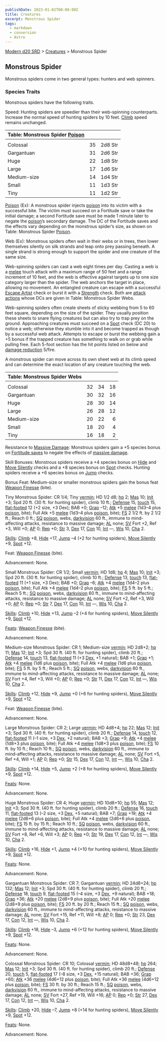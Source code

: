 ```yaml
---
publishDate: 2023-01-02T00:00:00Z
title: Creatures
excerpt: Monstrous Spider
tags:
  - markdown
  - conversion
  - Astro
---
```


[Modern d20 SRD](/#modernD20) > [Creatures](modern-d20-srd-creatures-index) > Monstrous Spider

## Monstrous Spider

Monstrous spiders come in two general types: hunters and web spinners.

### Species Traits

Monstrous spiders have the following traits.

Speed: Hunting spiders are speedier than their web-spinning counterparts. Increase the normal speed of hunting spiders by 10 feet. [Climb](modern-d20-srd-skills-climb) speed remains unchanged.

| Table: Monstrous Spider [Poison](modern-d20-srd-special-abilities-poison) |     |         |
| :------------------------------------------------------------------------ | :-: | ------: |
|                                                                           |     |         |
| Colossal                                                                  | 35  | 2d8 Str |
| Gargantuan                                                                | 31  | 2d6 Str |
| Huge                                                                      | 22  | 1d8 Str |
| Large                                                                     | 17  | 1d6 Str |
| Medium-size                                                               | 14  | 1d4 Str |
| Small                                                                     | 11  | 1d3 Str |
| Tiny                                                                      | 11  | 1d2 Str |

[Poison](modern-d20-srd-special-abilities-poison) (Ex): A monstrous spider injects [poison](modern-d20-srd-special-abilities-poison) into its victim with a successful bite. The victim must succeed on a Fortitude save or take the initial damage; a second Fortitude save must be made 1 minute later to negate the [poison](modern-d20-srd-special-abilities-poison)’s secondary damage. The DC of the Fortitude saves and the effects vary depending on the monstrous spider’s size, as shown on Table: Monstrous Spider [Poison](modern-d20-srd-special-abilities-poison).

Web (Ex): Monstrous spiders often wait in their webs or in trees, then lower themselves silently on silk strands and leap onto prey passing beneath. A single strand is strong enough to support the spider and one creature of the same size.

Web-spinning spiders can cast a web eight times per day. Casting a web is a [melee](modern-d20-srd-combat-attack-roll) touch attack with a maximum range of 50 feet and a range increment of 10 feet, and the web is effective against targets up to one size category larger than the spider. The web anchors the target in place, allowing no movement. An entangled creature can escape with a successful [Escape Artist](modern-d20-srd-skills-escape-artist) check or burst it with a [Strength](modern-d20-srd-basics-ability-scores) check. Both are [attack actions](modern-d20-srd-combat-attack-actions) whose DCs are given in Table: Monstrous Spider Webs.

Web-spinning spiders often create sheets of sticky webbing from 5 to 60 feet square, depending on the size of the spider. They usually position these sheets to snare flying creatures but can also try to trap prey on the ground. Approaching creatures must succeed on a [Spot](modern-d20-srd-skills-spot) check (DC 20) to notice a web; otherwise they stumble into it and become trapped as though by a successful web attack. Attempts to escape or burst the webbing gain a +5 bonus if the trapped creature has something to walk on or grab while pulling free. Each 5-foot section has the hit points listed on below and [damage reduction](modern-d20-srd-special-abilities-damage-reduction) 5/fire.

A monstrous spider can move across its own sheet web at its climb speed and can determine the exact location of any creature touching the web.

| Table: Monstrous Spider Webs |     |     |     |
| :--------------------------- | :-: | :-: | --: |
|                              |     |     |     |
| Colossal                     | 32  | 34  |  18 |
| Gargantuan                   | 30  | 32  |  16 |
| Huge                         | 28  | 30  |  14 |
| Large                        | 26  | 28  |  12 |
| Medium-size                  | 20  | 22  |   6 |
| Small                        | 18  | 20  |   4 |
| Tiny                         | 16  | 18  |   2 |

Resistance to [Massive Damage](modern-d20-srd-combat-death-dying-healing): Monstrous spiders gain a +5 species bonus on [Fortitude saves](modern-d20-srd-basics-saving-throws) to negate the effects of [massive damage](modern-d20-srd-combat-death-dying-healing).

Skill Bonuses: Monstrous spiders receive a +4 species bonus on [Hide](modern-d20-srd-skills-hide) and [Move Silently](modern-d20-srd-skills-move-silently) checks and a +8 species bonus on [Spot](modern-d20-srd-skills-spot) checks. Hunting spiders receive a +6 species bonus on [Jump](modern-d20-srd-skills-jump) checks.

Bonus Feat: Medium-size or smaller monstrous spiders gain the bonus feat [Weapon Finesse](modern-d20-srd-feats-weapon-finesse) (bite).

Tiny Monstrous Spider: CR 1/4; Tiny [vermin](modern-d20-srd-creature-types-vermin); HD 1/2 d8; [hp](modern-d20-srd-combat-hit-points) 2; [Mas](modern-d20-srd-creatures-creature-overview) 10; [Init](modern-d20-srd-combat-initiative) +3; Spd 20 ft. (30 ft. for hunting spider), climb 10 ft.; [Defense](modern-d20-srd-combat-defense) 15, [touch](modern-d20-srd-combat-attack-actions) 15, [flat-footed](modern-d20-srd-combat-surprise) 12 (+2 size, +3 Dex); BAB +0; [Grap](modern-d20-srd-combat-grapple) –12; [Atk](modern-d20-srd-combat-attack-roll) +5 [melee](modern-d20-srd-combat-attack-roll) (1d3–4 plus [poison](modern-d20-srd-special-abilities-poison), bite); Full Atk +5 [melee](modern-d20-srd-combat-attack-roll) (1d3–4 plus [poison](modern-d20-srd-special-abilities-poison), bite); [FS](modern-d20-srd-creatures-creature-overview) 2 1/2 ft. by 2 1/2 ft.; Reach 0 ft.; [SQ](modern-d20-srd-creatures-creature-overview) [poison](modern-d20-srd-special-abilities-poison), webs, [darkvision](modern-d20-srd-special-abilities-darkvision) 60 ft., immune to mind-affecting attacks, resistance to massive damage; [AL](modern-d20-srd-basics-allegiances) none; [SV](modern-d20-srd-basics-saving-throws) Fort +2, Ref +3, Will +0; [AP](modern-d20-srd-creatures-creature-overview) 0; [Rep](modern-d20-srd-creatures-creature-overview) +0; [Str](modern-d20-srd-basics-ability-scores) 3, [Dex](modern-d20-srd-basics-ability-scores) 17, [Con](modern-d20-srd-basics-ability-scores) 10, [Int](modern-d20-srd-basics-ability-scores) —, [Wis](modern-d20-srd-basics-ability-scores) 10, [Cha](modern-d20-srd-basics-ability-scores) 2.

[Skills](modern-d20-srd-skills-index): [Climb](modern-d20-srd-skills-climb) +8, [Hide](modern-d20-srd-skills-hide) +17, [Jump](modern-d20-srd-skills-jump) –4 (+2 for hunting spiders), [Move Silently](modern-d20-srd-skills-move-silently) +9, [Spot](modern-d20-srd-skills-spot) +12.

Feat: [Weapon Finesse](modern-d20-srd-feats-weapon-finesse) (bite).

Advancement: None.

Small Monstrous Spider: CR 1/2; Small [vermin](modern-d20-srd-creature-types-vermin); HD 1d8; [hp](modern-d20-srd-combat-hit-points) 4; [Mas](modern-d20-srd-creatures-creature-overview) 10; [Init](modern-d20-srd-combat-initiative) +3; Spd 20 ft. (30 ft. for hunting spider), climb 10 ft.; [Defense](modern-d20-srd-combat-defense) 13, [touch](modern-d20-srd-combat-attack-actions) 13, [flat-footed](modern-d20-srd-combat-surprise) 11 (+1 size, +3 Dex); BAB +0; [Grap](modern-d20-srd-combat-grapple) –6; [Atk](modern-d20-srd-combat-attack-roll) +4 [melee](modern-d20-srd-combat-attack-roll) (1d4–2 plus [poison](modern-d20-srd-special-abilities-poison), bite); Full Atk +4 [melee](modern-d20-srd-combat-attack-roll) (1d4–2 plus [poison](modern-d20-srd-special-abilities-poison), bite); [FS](modern-d20-srd-creatures-creature-overview) 5 ft. by 5 ft.; Reach 5 ft.; [SQ](modern-d20-srd-creatures-creature-overview) [poison](modern-d20-srd-special-abilities-poison), webs, [darkvision](modern-d20-srd-special-abilities-darkvision) 60 ft., immune to mind-affecting attacks, resistance to massive damage; [AL](modern-d20-srd-basics-allegiances) none; [SV](modern-d20-srd-basics-saving-throws) Fort +2, Ref +3, Will +0; [AP](modern-d20-srd-creatures-creature-overview) 0; [Rep](modern-d20-srd-creatures-creature-overview) +0; [Str](modern-d20-srd-basics-ability-scores) 7, [Dex](modern-d20-srd-basics-ability-scores) 17, [Con](modern-d20-srd-basics-ability-scores) 10, [Int](modern-d20-srd-basics-ability-scores) —, [Wis](modern-d20-srd-basics-ability-scores) 10, [Cha](modern-d20-srd-basics-ability-scores) 2.

[Skills](modern-d20-srd-skills-index): [Climb](modern-d20-srd-skills-climb) +10, [Hide](modern-d20-srd-skills-hide) +13, [Jump](modern-d20-srd-skills-jump) –2 (+4 for hunting spiders), [Move Silently](modern-d20-srd-skills-move-silently) +9, [Spot](modern-d20-srd-skills-spot) +12.

[Feats](modern-d20-srd-feats-index): [Weapon Finesse](modern-d20-srd-feats-weapon-finesse) (bite).

Advancement: None.

Medium-size Monstrous Spider: CR 1; Medium-size [vermin](modern-d20-srd-creature-types-vermin); HD 2d8+2; [hp](modern-d20-srd-combat-hit-points) 11; [Mas](modern-d20-srd-creatures-creature-overview) 12; [Init](modern-d20-srd-combat-initiative) +3; Spd 30 ft. (40 ft. for hunting spider), climb 20 ft.; [Defense](modern-d20-srd-combat-defense) 14, [touch](modern-d20-srd-combat-attack-actions) 13, [flat-footed](modern-d20-srd-combat-surprise) 11 (+3 [Dex](modern-d20-srd-basics-ability-scores), +1 natural); BAB +1; [Grap](modern-d20-srd-combat-grapple) +1; [Atk](modern-d20-srd-combat-attack-roll) +4 [melee](modern-d20-srd-combat-attack-roll) (1d6 plus [poison](modern-d20-srd-special-abilities-poison), bite); Full Atk +4 [melee](modern-d20-srd-combat-attack-roll) (1d6 plus [poison](modern-d20-srd-special-abilities-poison), bite); [FS](modern-d20-srd-creatures-creature-overview) 5 ft. by 5 ft.; Reach 5 ft.; [SQ](modern-d20-srd-creatures-creature-overview) [poison](modern-d20-srd-special-abilities-poison), webs, [darkvision](modern-d20-srd-special-abilities-darkvision) 60 ft., immune to mind-affecting attacks, resistance to massive damage; [AL](modern-d20-srd-basics-allegiances) none; [SV](modern-d20-srd-basics-saving-throws) Fort +4, Ref +3, Will +0; [AP](modern-d20-srd-creatures-creature-overview) 0; [Rep](modern-d20-srd-creatures-creature-overview) +0; [Str](modern-d20-srd-basics-ability-scores) 11, [Dex](modern-d20-srd-basics-ability-scores) 17, [Con](modern-d20-srd-basics-ability-scores) 12, [Int](modern-d20-srd-basics-ability-scores) —, [Wis](modern-d20-srd-basics-ability-scores) 10, [Cha](modern-d20-srd-basics-ability-scores) 2.

[Skills](modern-d20-srd-skills-index): [Climb](modern-d20-srd-skills-climb) +12, [Hide](modern-d20-srd-skills-hide) +9, [Jump](modern-d20-srd-skills-jump) +0 (+6 for hunting spiders), [Move Silently](modern-d20-srd-skills-move-silently) +9, [Spot](modern-d20-srd-skills-spot) +12.

Feat: [Weapon Finesse](modern-d20-srd-feats-weapon-finesse) (bite).

Advancement: None.

Large Monstrous Spider: CR 2; Large [vermin](modern-d20-srd-creature-types-vermin); HD 4d8+4; [hp](modern-d20-srd-combat-hit-points) 22; [Mas](modern-d20-srd-creatures-creature-overview) 12; [Init](modern-d20-srd-combat-initiative) +3; Spd 30 ft. (40 ft. for hunting spider), climb 20 ft.; [Defense](modern-d20-srd-combat-defense) 14, [touch](modern-d20-srd-combat-attack-actions) 12, [flat-footed](modern-d20-srd-combat-surprise) 11 (–1 size, +3 [Dex](modern-d20-srd-basics-ability-scores), +2 natural); BAB +3; [Grap](modern-d20-srd-combat-grapple) +9; [Atk](modern-d20-srd-combat-attack-roll) +4 [melee](modern-d20-srd-combat-attack-roll) (1d8+3 plus [poison](modern-d20-srd-special-abilities-poison), bite); Full Atk +4 [melee](modern-d20-srd-combat-attack-roll) (1d8+3 plus [poison](modern-d20-srd-special-abilities-poison), bite); [FS](modern-d20-srd-creatures-creature-overview) 10 ft. by 10 ft.; Reach 10 ft.; [SQ](modern-d20-srd-creatures-creature-overview) [poison](modern-d20-srd-special-abilities-poison), webs, [darkvision](modern-d20-srd-special-abilities-darkvision) 60 ft., immune to mind-affecting attacks, resistance to massive damage; [AL](modern-d20-srd-basics-allegiances) none; [SV](modern-d20-srd-basics-saving-throws) Fort +5, Ref +4, Will +1; [AP](modern-d20-srd-creatures-creature-overview) 0; [Rep](modern-d20-srd-creatures-creature-overview) +0; [Str](modern-d20-srd-basics-ability-scores) 15, [Dex](modern-d20-srd-basics-ability-scores) 17, [Con](modern-d20-srd-basics-ability-scores) 12, [Int](modern-d20-srd-basics-ability-scores) —, [Wis](modern-d20-srd-basics-ability-scores) 10, [Cha](modern-d20-srd-basics-ability-scores) 2.

[Skills](modern-d20-srd-skills-index): [Climb](modern-d20-srd-skills-climb) +14, [Hide](modern-d20-srd-skills-hide) +5, [Jump](modern-d20-srd-skills-jump) +2 (+8 for hunting spiders), [Move Silently](modern-d20-srd-skills-move-silently) +9, [Spot](modern-d20-srd-skills-spot) +12.

[Feats](modern-d20-srd-feats-index): None.

Advancement: None.

Huge Monstrous Spider: CR 4; Huge [vermin](modern-d20-srd-creature-types-vermin); HD 10d8+10; [hp](modern-d20-srd-combat-hit-points) 55; [Mas](modern-d20-srd-creatures-creature-overview) 12; [Init](modern-d20-srd-combat-initiative) +3; Spd 30 ft. (40 ft. for hunting spider), climb 20 ft.; [Defense](modern-d20-srd-combat-defense) 16, [touch](modern-d20-srd-combat-attack-actions) 11, [flat-footed](modern-d20-srd-combat-surprise) 13 (–2 size, +3 [Dex](modern-d20-srd-basics-ability-scores), +5 natural); BAB +7; [Grap](modern-d20-srd-combat-grapple) +19; [Atk](modern-d20-srd-combat-attack-roll) +4 [melee](modern-d20-srd-combat-attack-roll) (2d6+6 plus [poison](modern-d20-srd-special-abilities-poison), bite); Full Atk +4 [melee](modern-d20-srd-combat-attack-roll) (2d6+6 plus [poison](modern-d20-srd-special-abilities-poison), bite); [FS](modern-d20-srd-creatures-creature-overview) 15 ft. by 15 ft.; Reach 10 ft.; [SQ](modern-d20-srd-creatures-creature-overview) [poison](modern-d20-srd-special-abilities-poison), webs, [darkvision](modern-d20-srd-special-abilities-darkvision) 60 ft., immune to mind-affecting attacks, resistance to massive damage; [AL](modern-d20-srd-basics-allegiances) none; [SV](modern-d20-srd-basics-saving-throws) Fort +8, Ref +6, Will +3; [AP](modern-d20-srd-creatures-creature-overview) 0; [Rep](modern-d20-srd-creatures-creature-overview) +0; [Str](modern-d20-srd-basics-ability-scores) 19, [Dex](modern-d20-srd-basics-ability-scores) 17, [Con](modern-d20-srd-basics-ability-scores) 12, [Int](modern-d20-srd-basics-ability-scores) —, [Wis](modern-d20-srd-basics-ability-scores) 10, [Cha](modern-d20-srd-basics-ability-scores) 2.

[Skills](modern-d20-srd-skills-index): [Climb](modern-d20-srd-skills-climb) +16, [Hide](modern-d20-srd-skills-hide) +1, [Jump](modern-d20-srd-skills-jump) +4 (+10 for hunting spiders), [Move Silently](modern-d20-srd-skills-move-silently) +9, [Spot](modern-d20-srd-skills-spot) +12.

[Feats](modern-d20-srd-feats-index): None.

Advancement: None.

Gargantuan Monstrous Spider: CR 7; Gargantuan [vermin](modern-d20-srd-creature-types-vermin); HD 24d8+24; [hp](modern-d20-srd-combat-hit-points) 132; [Mas](modern-d20-srd-creatures-creature-overview) 12; [Init](modern-d20-srd-combat-initiative) +3; Spd 30 ft. (40 ft. for hunting spider), climb 20 ft.; [Defense](modern-d20-srd-combat-defense) 18, [touch](modern-d20-srd-combat-attack-actions) 9, [flat-footed](modern-d20-srd-combat-surprise) 15 (–4 size, +3 [Dex](modern-d20-srd-basics-ability-scores), +9 natural); BAB +18; [Grap](modern-d20-srd-combat-grapple) +36; [Atk](modern-d20-srd-combat-attack-roll) +20 [melee](modern-d20-srd-combat-attack-roll) (2d8+9 plus [poison](modern-d20-srd-special-abilities-poison), bite); Full Atk +20 [melee](modern-d20-srd-combat-attack-roll) (2d8+9 plus [poison](modern-d20-srd-special-abilities-poison), bite); [FS](modern-d20-srd-creatures-creature-overview) 20 ft. by 20 ft.; Reach 15 ft.; [SQ](modern-d20-srd-creatures-creature-overview) [poison](modern-d20-srd-special-abilities-poison), webs, [darkvision](modern-d20-srd-special-abilities-darkvision) 60 ft., immune to mind-affecting attacks, resistance to massive damage; [AL](modern-d20-srd-basics-allegiances) none; [SV](modern-d20-srd-basics-saving-throws) Fort +15, Ref +11, Will +8; [AP](modern-d20-srd-creatures-creature-overview) 0; [Rep](modern-d20-srd-creatures-creature-overview) +0; [Str](modern-d20-srd-basics-ability-scores) 23, [Dex](modern-d20-srd-basics-ability-scores) 17, [Con](modern-d20-srd-basics-ability-scores) 12, [Int](modern-d20-srd-basics-ability-scores) —, [Wis](modern-d20-srd-basics-ability-scores) 10, [Cha](modern-d20-srd-basics-ability-scores) 2.

[Skills](modern-d20-srd-skills-index): [Climb](modern-d20-srd-skills-climb) +18, [Hide](modern-d20-srd-skills-hide) –3, [Jump](modern-d20-srd-skills-jump) +6 (+12 for hunting spiders), [Move Silently](modern-d20-srd-skills-move-silently) +9, [Spot](modern-d20-srd-skills-spot) +12.

[Feats](modern-d20-srd-feats-index): None.

Advancement: None.

Colossal Monstrous Spider: CR 10; Colossal [vermin](modern-d20-srd-creature-types-vermin); HD 48d8+48; [hp](modern-d20-srd-combat-hit-points) 264; [Mas](modern-d20-srd-creatures-creature-overview) 12; [Init](modern-d20-srd-combat-initiative) +3; Spd 30 ft. (40 ft. for hunting spider), climb 20 ft.; [Defense](modern-d20-srd-combat-defense) 20, [touch](modern-d20-srd-combat-attack-actions) 5, [flat-footed](modern-d20-srd-combat-surprise) 17 (–8 size, +3 [Dex](modern-d20-srd-basics-ability-scores), +15 natural); BAB +36; [Grap](modern-d20-srd-combat-grapple) +60; [Atk](modern-d20-srd-combat-attack-roll) +36 [melee](modern-d20-srd-combat-attack-roll) (4d6+12 plus [poison](modern-d20-srd-special-abilities-poison), bite); Full Atk +36 [melee](modern-d20-srd-combat-attack-roll) (4d6+12 plus [poison](modern-d20-srd-special-abilities-poison), bite); [FS](modern-d20-srd-creatures-creature-overview) 30 ft. by 30 ft.; Reach 15 ft.; [SQ](modern-d20-srd-creatures-creature-overview) [poison](modern-d20-srd-special-abilities-poison), webs, [darkvision](modern-d20-srd-special-abilities-darkvision) 60 ft., immune to mind-affecting attacks, resistance to massive damage; [AL](modern-d20-srd-basics-allegiances) none; [SV](modern-d20-srd-basics-saving-throws) Fort +27, Ref +19, Will +16; [AP](modern-d20-srd-creatures-creature-overview) 0; [Rep](modern-d20-srd-creatures-creature-overview) +0; [Str](modern-d20-srd-basics-ability-scores) 27, [Dex](modern-d20-srd-basics-ability-scores) 17, [Con](modern-d20-srd-basics-ability-scores) 12, [Int](modern-d20-srd-basics-ability-scores) —, [Wis](modern-d20-srd-basics-ability-scores) 10, [Cha](modern-d20-srd-basics-ability-scores) 2.

[Skills](modern-d20-srd-skills-index): [Climb](modern-d20-srd-skills-climb) +20, [Hide](modern-d20-srd-skills-hide) –7, [Jump](modern-d20-srd-skills-jump) +8 (+14 for hunting spiders), [Move Silently](modern-d20-srd-skills-move-silently) +9, [Spot](modern-d20-srd-skills-spot) +12.

[Feats](modern-d20-srd-feats-index): None.

Advancement: None.
